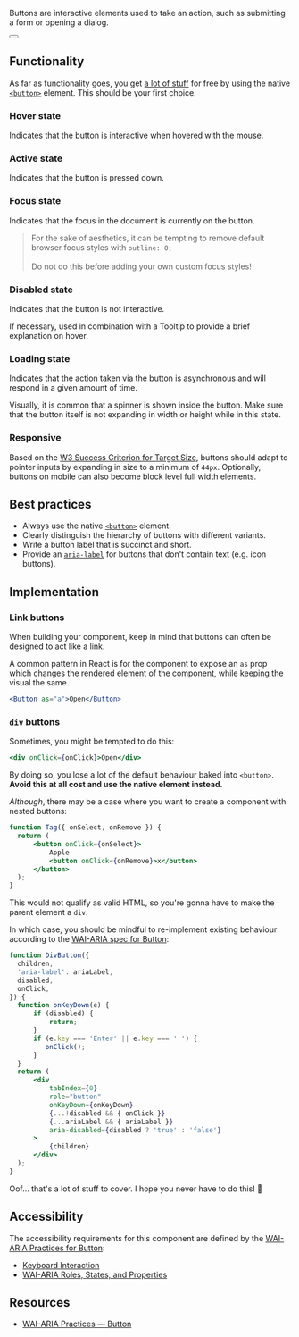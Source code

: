 
<article>

<Title>
  Button
</Title>

Buttons are interactive elements used to take an action, such as submitting a form or opening a dialog.

<div className="center">
    <Button />
</div>

</article>

<article>

## Functionality

As far as functionality goes, you get [a lot of stuff](https://www.w3.org/TR/wai-aria-practices/#keyboard-interaction-3) for free by using the native [`<button>`](https://developer.mozilla.org/en-US/docs/Web/HTML/Element/button) element. This should be your first choice.

### Hover state

Indicates that the button is interactive when hovered with the mouse.

### Active state

Indicates that the button is pressed down.

### Focus state

Indicates that the focus in the document is currently on the button.

> For the sake of aesthetics, it can be tempting to remove default browser focus styles with `outline: 0;` <br /><br />
> Do not do this before adding your own custom focus styles!

### Disabled state

Indicates that the button is not interactive.

If necessary, used in combination with a <Link href="/play/tooltip">Tooltip</Link> to provide a brief explanation on hover.

### Loading state

Indicates that the action taken via the button is asynchronous and will respond in a given amount of time.

Visually, it is common that a spinner is shown inside the button.
Make sure that the button itself is not expanding in width or height while in this state.

### Responsive

Based on the [W3 Success Criterion for Target Size](https://www.w3.org/TR/WCAG21/#target-size), buttons should adapt to pointer inputs by expanding in size to a minimum of `44px`.
Optionally, buttons on mobile can also become block level full width elements.

</article>

<article>

## Best practices

- Always use the native [`<button>`](https://developer.mozilla.org/en-US/docs/Web/HTML/Element/button) element.
- Clearly distinguish the hierarchy of buttons with different variants.
- Write a button label that is succinct and short.
- Provide an [`aria-label`](https://developer.mozilla.org/en-US/docs/Web/Accessibility/ARIA/ARIA_Techniques/Using_the_aria-label_attribute) for buttons that don't contain text (e.g. icon buttons).

</article>

<article>

## Implementation

### Link buttons

When building your component, keep in mind that buttons can often be designed to act like a link.

A common pattern in React is for the component to expose an `as` prop which changes the rendered element
of the component, while keeping the visual the same.

```jsx
<Button as="a">Open</Button>
```

### `div` buttons

Sometimes, you might be tempted to do this:

```jsx
<div onClick={onClick}>Open</div>
```

By doing so, you lose a lot of the default behaviour baked into `<button>`.
**Avoid this at all cost and use the native element instead.**

_Although_, there may be a case where you want to create a component with nested buttons:


```jsx
function Tag({ onSelect, onRemove }) {
  return (
      <button onClick={onSelect}>
          Apple
          <button onClick={onRemove}>x</button>
      </button>
  );
}
```

This would not qualify as valid HTML, so you're gonna have to make the parent element a `div`.

In which case, you should be mindful to re-implement existing behaviour according to the [WAI-ARIA spec for Button](https://www.w3.org/TR/wai-aria-practices/#button):

```jsx
function DivButton({
  children,
  'aria-label': ariaLabel,
  disabled,
  onClick,
}) {
  function onKeyDown(e) {
      if (disabled) {
          return;
      }
      if (e.key === 'Enter' || e.key === ' ') {
         onClick();
      }
  }
  return (
      <div
          tabIndex={0}
          role="button"
          onKeyDown={onKeyDown}
          {...!disabled && { onClick }}
          {...ariaLabel && { ariaLabel }}
          aria-disabled={disabled ? 'true' : 'false'}
      >
          {children}
      </div>
  );
}
```

Oof... that's a lot of stuff to cover. I hope you never have to do this! 😬


</article>

<article>

## Accessibility

The accessibility requirements for this component are defined by the [WAI-ARIA Practices for Button](https://www.w3.org/TR/wai-aria-practices/#button):

- [Keyboard Interaction](https://www.w3.org/TR/wai-aria-practices/#keyboard-interaction-3)
- [WAI-ARIA Roles, States, and Properties](https://www.w3.org/TR/wai-aria-practices/#wai-aria-roles-states-and-properties-3)

</article>

<article>

## Resources

- [WAI-ARIA Practices — Button](https://www.w3.org/TR/wai-aria-practices/#button)

</article>
